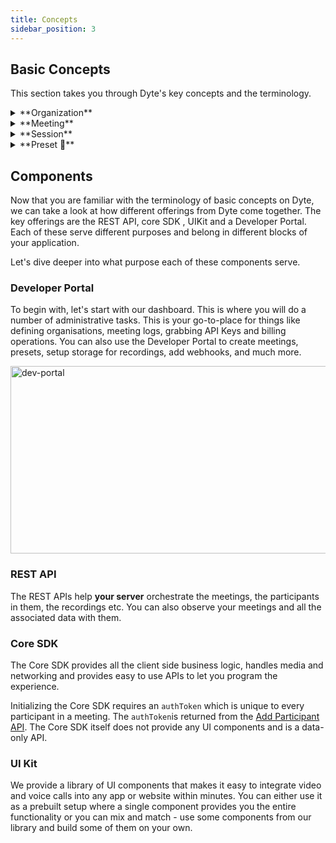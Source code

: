 ```yaml
---
title: Concepts
sidebar_position: 3
---
```


## Basic Concepts

This section takes you through Dyte's key concepts and the terminology.

<details>
    <summary>
        **Organization**
    </summary>
In Dyte, the organization serves as the top-level entity where all participants of your group are added. You can create an organization through the [Developer Portal](https://dev.dyte.io) or  using the [API](/api#/operations/createOrg).

- Meetings are created within the organization.
- The API keys are generated for your organization. These API Keys are unique to your organization and are required to use Dyte REST APIs such as when instantiating a meeting.
- Additionally, Dyte considers the organization as a billing unit.

</details>

<details>
    <summary> 
      **Meeting**
    </summary>

A communication channel created on Dyte is termed as a `meeting`. Meetings can be created using the [Create a meeting API](/api#/operations/create_meeting) or through the [Developer Portal](https://dev.dyte.io/meetings). Similarly, you can get the details of your meeting using the [API](/api#/operations/get_all_meetings) or [Developer Portal](https://dev.dyte.io/meetings).

An example from the Developer Portal displaying meeting details.

<img
  src="/static/guides/concept-meeting.png"
  width="800"
  height="500"
  alt="chat-sdk"
  className="concept-meeting-live-video"
/>

</details>

<details>
    <summary>
        **Session**
    </summary>
In Dyte, a meeting is a communication channel, and each instance of that channel is called a session. A session represents an ongoing meeting or a meeting that happened in the past. Like meetings, you can get the details of a session via Developer Portal or using the [APIs](/api#/operations/GetSessions).
A minute after all participants leave, the session is ended and any participants that join after that will result in the creation of a new session.

An example from the Developer Portal displaying session details.

<img
  src="/static/guides/session-details.png"
  width="800"
  height="500"
  alt="chat-sdk"
  className="session-details-live-video"
/>
</details>

<details>
    <summary>
      **Preset 🚨**
    </summary>

A preset is a set of permissions and UI configurations that are applied to participants for different meeting types such as Group Call, Webinar, and Livestream. The presets define how a meeting will appear visually and functional aspects of the meeting. They allow customization options like setting maximum number of participants on-screen, permissions to share screen, enabling poll creation, disabling video and audio, adjusting text color, configuring plugins, etc.

To create a preset, please refer to our Developer Portal's [Presets Section](https://dev.dyte.io/presets).

<img
  src="/static/guides/preset-editor-sample.png"
  width="600"
  height="300"
  alt="preset-editor"
  className="preset-editor-preview"
/>
</details>

## Components

Now that you are familiar with the terminology of basic concepts on Dyte, we can take a look at how different offerings from Dyte come together. The key offerings are the REST API, core SDK , UIKit and a Developer Portal. Each of these serve different purposes and belong in different blocks of your application.

Let's dive deeper into what purpose each of these components serve.

### Developer Portal

To begin with, let's start with our dashboard. This is where you will do a number of administrative tasks. This is your go-to-place for things like defining organisations, meeting logs, grabbing API Keys and billing operations.
You can also use the Developer Portal to create meetings, presets, setup storage for recordings, add webhooks, and much more.

<img
  src="/static/guides/dev-portal.png"
  width="600"
  height="300"
  alt="dev-portal"
  className="dev-portal-preview"
/>

### REST API

The REST APIs help **your server** orchestrate the meetings, the participants in them, the recordings etc. You can also observe your meetings and all the associated data with them.

### Core SDK

The Core SDK provides all the client side business logic, handles media and networking and provides easy to use APIs to let you program the experience.

Initializing the Core SDK requires an `authToken` which is unique to every participant in a meeting. The `authToken`is returned from the [Add Participant API](/api#/operations/add_participant). The Core SDK itself does not provide any UI components and is a data-only API.

### UI Kit

We provide a library of UI components that makes it easy to integrate video and voice calls into any app or website within minutes. You can either use it as a prebuilt setup where a single component provides you the entire functionality or you can mix and match - use some components from our library and build some of them on your own.

<head>
  <title>Concepts Guide</title>
  <meta
    name="description"
    content="Explore the fundamental concepts of Dyte's Voice Conference capabilities. Follow our guide for a comprehensive understanding."
  />
</head>
